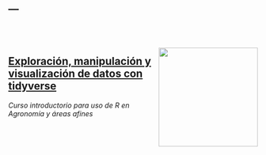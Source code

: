 ---
---
<link rel="stylesheet" href="https://cdn.rawgit.com/jpswalsh/academicons/master/css/academicons.min.css">

<br>
<br> 

<img src="images/tidyverse.jpg" width="200" align="right"/>
<div style="text-align: left">  

## [Exploración, manipulación y visualización de datos con tidyverse](https://juanchiem.github.io/R_Intro/)

_Curso introductorio para uso de R en Agronomía y áreas afines _ </div>
<br> 

